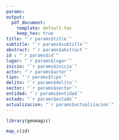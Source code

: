 ```yaml
---
params:
output:
  pdf_document:
    template: default.tex
    keep_tex: true
title: "`r params$title`"
subtitle: "`r params$subtitle`"
abstract: "`r params$abstract`"
id : "`r params$id`"
lugar: "`r params$lugar`"
inicio: "`r params$inicio`"
actor: "`r params$actor`"
tipo: "`r params$tipo`"
delito: "`r params$delito`"
sector: "`r params$sector`"
entidad: "`r params$entidad`"
estado: "`r params$estado`"
actualizacion: "`r params$actualizacion`"
---
```


\vspace{0.5cm}

```r
library(geomagic)
```


```r
map_c(id)
```
